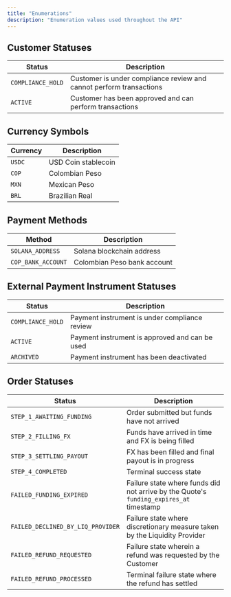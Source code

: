 ```yaml
---
title: "Enumerations"
description: "Enumeration values used throughout the API"
---
```


## Customer Statuses

| Status            | Description                                                         |
| ----------------- | ------------------------------------------------------------------- |
| `COMPLIANCE_HOLD` | Customer is under compliance review and cannot perform transactions |
| `ACTIVE`          | Customer has been approved and can perform transactions             |

## Currency Symbols

| Currency | Description         |
| -------- | ------------------- |
| `USDC`   | USD Coin stablecoin |
| `COP`    | Colombian Peso      |
| `MXN`    | Mexican Peso        |
| `BRL`    | Brazilian Real      |

## Payment Methods

| Method             | Description                 |
| ------------------ | --------------------------- |
| `SOLANA_ADDRESS`   | Solana blockchain address   |
| `COP_BANK_ACCOUNT` | Colombian Peso bank account |

## External Payment Instrument Statuses

| Status            | Description                                    |
| ----------------- | ---------------------------------------------- |
| `COMPLIANCE_HOLD` | Payment instrument is under compliance review  |
| `ACTIVE`          | Payment instrument is approved and can be used |
| `ARCHIVED`        | Payment instrument has been deactivated        |

## Order Statuses

| Status                            | Description                                                                            |
| --------------------------------- | -------------------------------------------------------------------------------------- |
| `STEP_1_AWAITING_FUNDING`         | Order submitted but funds have not arrived                                             |
| `STEP_2_FILLING_FX`               | Funds have arrived in time and FX is being filled                                      |
| `STEP_3_SETTLING_PAYOUT`          | FX has been filled and final payout is in progress                                     |
| `STEP_4_COMPLETED`                | Terminal success state                                                                 |
| `FAILED_FUNDING_EXPIRED`          | Failure state where funds did not arrive by the Quote's `funding_expires_at` timestamp |
| `FAILED_DECLINED_BY_LIQ_PROVIDER` | Failure state where discretionary measure taken by the Liquidity Provider              |
| `FAILED_REFUND_REQUESTED`         | Failure state wherein a refund was requested by the Customer                           |
| `FAILED_REFUND_PROCESSED`         | Terminal failure state where the refund has settled                                    |
